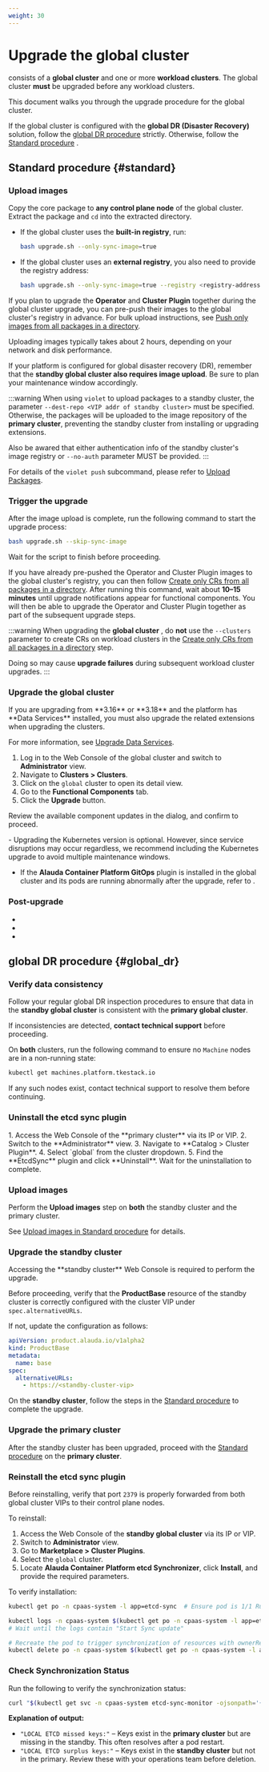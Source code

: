 ```yaml
---
weight: 30
---
```


# Upgrade the global cluster

<Term name="productShort" /> consists of a **global cluster** and one or more **workload clusters**. The global cluster **must** be upgraded before any workload clusters.

This document walks you through the upgrade procedure for the global cluster.

If the global cluster is configured with the **global DR (Disaster Recovery)** solution, follow the [global DR procedure](#global_dr) strictly. Otherwise, follow the [Standard procedure](#standard) .

## Standard procedure \{#standard}

<Steps>

### Upload images

Copy the core package to **any control plane node** of the global cluster. Extract the package and `cd` into the extracted directory.

* If the global cluster uses the **built-in registry**, run:

  ```bash
  bash upgrade.sh --only-sync-image=true
  ```

* If the global cluster uses an **external registry**, you also need to provide the registry address:

  ```bash
  bash upgrade.sh --only-sync-image=true --registry <registry-address> --username <username> --password <password>
  ```

If you plan to upgrade the **Operator** and **Cluster Plugin** together during the global cluster upgrade, you can pre-push their images to the global cluster's registry in advance.
For bulk upload instructions, see [Push only images from all packages in a directory](../extend/upload_package.mdx#only_push_images).

<Directive type="info" title="INFO">
Uploading images typically takes about 2 hours, depending on your network and disk performance.

If your platform is configured for global disaster recovery (DR), remember that the **standby global cluster also requires image upload**. Be sure to plan your maintenance window accordingly. 
</Directive>

:::warning
When using `violet` to upload packages to a standby cluster, the parameter `--dest-repo <VIP addr of standby cluster>` must be specified.  
Otherwise, the packages will be uploaded to the image repository of the **primary cluster**, preventing the standby cluster from installing or upgrading extensions.  

Also be awared that either authentication info of the standby cluster's image registry or `--no-auth` parameter MUST be provided.
:::

For details of the `violet push` subcommand, please refer to [Upload Packages](../extend/upload_package.mdx#violet_push_usage).

### Trigger the upgrade

After the image upload is complete, run the following command to start the upgrade process:

```bash
bash upgrade.sh --skip-sync-image
```

Wait for the script to finish before proceeding.

If you have already pre-pushed the Operator and Cluster Plugin images to the global cluster's registry, you can then follow [Create only CRs from all packages in a directory](../extend/upload_package.mdx#only_create_cr). After running this command, wait about **10–15 minutes** until upgrade notifications appear for functional components. You will then be able to upgrade the Operator and Cluster Plugin together as part of the subsequent upgrade steps.

:::warning
When upgrading the **global cluster** , do **not** use the `--clusters` parameter to create CRs on workload clusters in the [Create only CRs from all packages in a directory](../extend/upload_package.mdx#only_create_cr) step.

Doing so may cause **upgrade failures** during subsequent workload cluster upgrades.
:::

### Upgrade the global cluster

<Directive type="warning" title="WARNING">
If you are upgrading from **3.16** or **3.18** and the platform has **Data Services** installed, you must also upgrade the related extensions when upgrading the clusters.

For more information, see [Upgrade Data Services](../appservice/upgrade.mdx).
</Directive>

1. Log in to the Web Console of the global cluster and switch to **Administrator** view.
2. Navigate to **Clusters > Clusters**.
3. Click on the `global` cluster to open its detail view.
4. Go to the **Functional Components** tab.
5. Click the **Upgrade** button.

Review the available component updates in the dialog, and confirm to proceed.

<Directive type="info" title="INFO">
- Upgrading the Kubernetes version is optional. However, since service disruptions may occur regardless, we recommend including the Kubernetes upgrade to avoid multiple maintenance windows.  

* If the **Alauda Container Platform GitOps** plugin is installed in the global cluster and its pods are running abnormally after the upgrade, refer to <ExternalSiteLink name="gitops" href="/upgrade/upgrade_gitops_plugin.html#procedure" children="Upgrading Alauda Container Platform GitOps" />.

</Directive>

</Steps>

### Post-upgrade

- <ExternalSiteLink name="ai" href="/upgrade/upgrade-from-aml-1.2.html" children="Upgrade Alauda AI" />

- <ExternalSiteLink name="devops" href="/upgrade/index.html" children="Upgrade Alauda DevOps" />

- <ExternalSiteLink name="servicemesh" href="/upgrade.html" children="Upgrade Alauda Service Mesh" />

## global DR procedure \{#global_dr}

<Steps>

### Verify data consistency

Follow your regular global DR inspection procedures to ensure that data in the **standby global cluster** is consistent with the **primary global cluster**.

If inconsistencies are detected, **contact technical support** before proceeding.

On **both** clusters, run the following command to ensure no `Machine` nodes are in a non-running state:

```bash
kubectl get machines.platform.tkestack.io
```

If any such nodes exist, contact technical support to resolve them before continuing.

### Uninstall the etcd sync plugin

<Tabs>
  <Tab label="Upgrading from 3.18">
  1. Access the Web Console of the **primary cluster** via its IP or VIP.
  2. Switch to the **Administrator** view.
  3. Navigate to **Catalog > Cluster Plugin**.
  4. Select `global` from the cluster dropdown.
  5. Find the **EtcdSync** plugin and click **Uninstall**. Wait for the uninstallation to complete.
  </Tab>
</Tabs>

### Upload images

Perform the **Upload images** step on **both** the standby cluster and the primary cluster.

See [Upload images in Standard procedure](#standard) for details.

### Upgrade the standby cluster

<Directive type="info" title="INFO">
Accessing the **standby cluster** Web Console is required to perform the upgrade.

Before proceeding, verify that the **ProductBase** resource of the standby cluster is correctly configured with the cluster VIP under `spec.alternativeURLs`.

If not, update the configuration as follows:

```yaml
apiVersion: product.alauda.io/v1alpha2
kind: ProductBase
metadata:
  name: base
spec:
  alternativeURLs:
    - https://<standby-cluster-vip>
```

</Directive>

On the **standby cluster**, follow the steps in the [Standard procedure](#standard) to complete the upgrade.

### Upgrade the primary cluster

After the standby cluster has been upgraded, proceed with the [Standard procedure](#standard) on the **primary cluster**.

### Reinstall the etcd sync plugin

Before reinstalling, verify that port `2379` is properly forwarded from both global cluster VIPs to their control plane nodes.

To reinstall:

1. Access the Web Console of the **standby global cluster** via its IP or VIP.
2. Switch to **Administrator** view.
3. Go to **Marketplace > Cluster Plugins**.
4. Select the `global` cluster.
5. Locate **Alauda Container Platform etcd Synchronizer**, click **Install**, and provide the required parameters.

To verify installation:

```bash
kubectl get po -n cpaas-system -l app=etcd-sync  # Ensure pod is 1/1 Running

kubectl logs -n cpaas-system $(kubectl get po -n cpaas-system -l app=etcd-sync --no-headers | awk '{print $1}' | head -1) | grep -i "Start Sync update"
# Wait until the logs contain "Start Sync update"

# Recreate the pod to trigger synchronization of resources with ownerReferences
kubectl delete po -n cpaas-system $(kubectl get po -n cpaas-system -l app=etcd-sync --no-headers | awk '{print $1}' | head -1)
```

### Check Synchronization Status

Run the following to verify the synchronization status:

```bash
curl "$(kubectl get svc -n cpaas-system etcd-sync-monitor -ojsonpath='{.spec.clusterIP}')/check"
```

**Explanation of output:**

- `"LOCAL ETCD missed keys:"` – Keys exist in the **primary cluster** but are missing in the standby. This often resolves after a pod restart.
- `"LOCAL ETCD surplus keys:"` – Keys exist in the **standby cluster** but not in the primary. Review these with your operations team before deletion.

</Steps>
